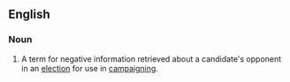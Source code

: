 ==English==
===Noun===
{{en-noun|-}}
# {{context|politics|lang=en}} A term for negative information retrieved about a candidate's opponent in an [[election]] for use in [[campaign]]ing.